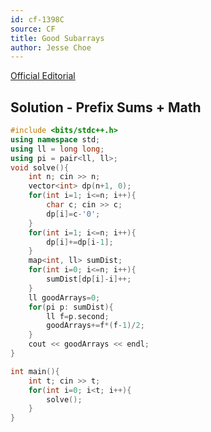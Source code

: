 ```yaml
---
id: cf-1398C
source: CF
title: Good Subarrays
author: Jesse Choe
---
```

[Official Editorial](https://codeforces.com/blog/entry/81506)

## Solution - Prefix Sums + Math

<LanguageSection>

<CPPSection>

```cpp
#include <bits/stdc++.h>
using namespace std;
using ll = long long;
using pi = pair<ll, ll>;
void solve(){
	int n; cin >> n;
	vector<int> dp(n+1, 0);
	for(int i=1; i<=n; i++){
		char c; cin >> c;
		dp[i]=c-'0';
	}
	for(int i=1; i<=n; i++){
		dp[i]+=dp[i-1];
	}
	map<int, ll> sumDist;
	for(int i=0; i<=n; i++){
		sumDist[dp[i]-i]++;
	}
	ll goodArrays=0;
	for(pi p: sumDist){
		ll f=p.second;
		goodArrays+=f*(f-1)/2;
	}
	cout << goodArrays << endl;
}

int main(){
	int t; cin >> t;
	for(int i=0; i<t; i++){
		solve();
	}
}
```
</CPPSection>

</LanguageSection>
